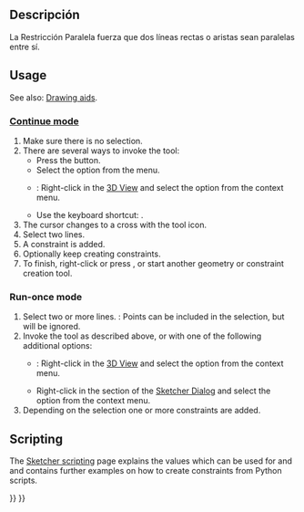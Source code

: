 <languages/>

<div class="mw-translate-fuzzy">
{{Docnav/es
|[[Sketcher_ConstrainHorizontal/es|Horizontal]]
|[[Sketcher_ConstrainPerpendicular/es|Perpendicular]]
|[[Sketcher_Workbench/es|Coquizador]]
|IconL=Constraint_Horizontal.svg
|IconC=Workbench_Sketcher.svg
|IconR=Constraint_Perpendicular.png
}}
</div>

<div class="mw-translate-fuzzy">
{{GuiCommand/es
|Name=Sketcher ConstrainParallel
|Name/es=Croquizador RestringirParallel
|Workbenches=[[Sketcher Workbench/es|Croquizador]]
|MenuLocation=Croquis → Restricciones del Croquizador → Restringir Paralela
|Shortcut={{KEY|Shift}} + {{KEY|P}}
|SeeAlso=[[Sketcher_ConstrainVertical/es|Croquizador Restriccion Vertical]], [[Sketcher_ConstrainHorizontal/es|Croquizador Restriccion Horizontal]]
}}
</div>

<span id="Description"></span>
==Descripción== 

<div class="mw-translate-fuzzy">
La Restricción Paralela fuerza que dos líneas rectas o aristas sean paralelas entre sí.
</div>

==Usage==

See also: [[Sketcher_Workbench#Drawing_aids|Drawing aids]].

===[[Sketcher_Workbench#Continue_modes|Continue mode]]===

# Make sure there is no selection.
# There are several ways to invoke the tool:
#* Press the {{Button|[[Image:Sketcher_ConstrainParallel.svg|16px]] [[Sketcher_ConstrainParallel|Parallel Constraint]]}} button.
#* Select the {{MenuCommand|Sketch → Constraints → [[Image:Sketcher_ConstrainParallel.svg|16px]] Parallel Constraint}} option from the menu.
#* {{Version|1.0}}: Right-click in the [[3D_View|3D View]] and select the {{MenuCommand|Constrain → [[Image:Sketcher_ConstrainParallel.svg|16px]] Parallel Constraint}} option from the context menu.
#* Use the keyboard shortcut: {{KEY|P}}.
# The cursor changes to a cross with the tool icon.
# Select two lines.
# A constraint is added.
# Optionally keep creating constraints.
# To finish, right-click or press {{KEY|Esc}}, or start another geometry or constraint creation tool.

===Run-once mode===

# Select two or more lines. {{Version|1.0}}: Points can be included in the selection, but will be ignored.
# Invoke the tool as described above, or with one of the following additional options:
#* {{Version|1.0}}: Right-click in the [[3D_View|3D View]] and select the {{MenuCommand|[[Image:Sketcher_ConstrainParallel.svg|16px]] Parallel Constraint}} option from the context menu.
#* Right-click in the {{MenuCommand|Elements}} section of the [[Sketcher_Dialog|Sketcher Dialog]] and select the {{MenuCommand|[[Image:Sketcher_ConstrainParallel.svg|16px]] Parallel Constraint}} option from the context menu.
# Depending on the selection one or more constraints are added.

== Scripting ==

{{Code|code=Sketch.addConstraint(Sketcher.Constraint('Parallel', Line1, Line2))}}

The [[Sketcher_scripting|Sketcher scripting]] page explains the values which can be used for {{incode|Line1}} and {{incode|Line2}} and  contains further examples on how to create constraints from Python scripts.


<div class="mw-translate-fuzzy">
{{Docnav/es
|[[Sketcher_ConstrainHorizontal/es|Horizontal]]
|[[Sketcher_ConstrainPerpendicular/es|Perpendicular]]
|[[Sketcher_Workbench/es|Coquizador]]
|IconL=Constraint_Horizontal.svg
|IconC=Workbench_Sketcher.svg
|IconR=Constraint_Perpendicular.png
}}
</div>

{{Sketcher_Tools_navi{{#translation:}}}}
{{Userdocnavi{{#translation:}}}}